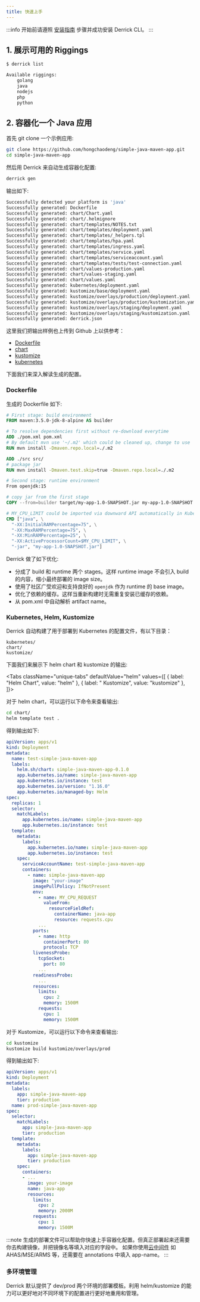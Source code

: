 ```yaml
---
title: 快速上手
---
```


:::info
开始前请遵照 [安装指南](./installation) 步骤并成功安装 Derrick CLI。
:::

## 1. 展示可用的 Riggings

```bash
$ derrick list

Available riggings:
	golang
	java
	nodejs
	php
	python
```

## 2. 容器化一个 Java 应用

首先 git clone 一个示例应用:

```bash
git clone https://github.com/hongchaodeng/simple-java-maven-app.git
cd simple-java-maven-app
```

然后用 Derrick 来自动生成容器化配置:

```bash
derrick gen
```

输出如下:

```bash
Successfully detected your platform is 'java'
Successfully generated: Dockerfile
Successfully generated: chart/Chart.yaml
Successfully generated: chart/.helmignore
Successfully generated: chart/templates/NOTES.txt
Successfully generated: chart/templates/deployment.yaml
Successfully generated: chart/templates/_helpers.tpl
Successfully generated: chart/templates/hpa.yaml
Successfully generated: chart/templates/ingress.yaml
Successfully generated: chart/templates/service.yaml
Successfully generated: chart/templates/serviceaccount.yaml
Successfully generated: chart/templates/tests/test-connection.yaml
Successfully generated: chart/values-production.yaml
Successfully generated: chart/values-staging.yaml
Successfully generated: chart/values.yaml
Successfully generated: kubernetes/deployment.yaml
Successfully generated: kustomize/base/deployment.yaml
Successfully generated: kustomize/overlays/production/deployment.yaml
Successfully generated: kustomize/overlays/production/kustomization.yaml
Successfully generated: kustomize/overlays/staging/deployment.yaml
Successfully generated: kustomize/overlays/staging/kustomization.yaml
Successfully generated: derrick.json
```

这里我们把输出样例也上传到 Github 上以供参考：

- [Dockerfile](https://github.com/hongchaodeng/simple-java-maven-app/blob/master/Dockerfile)
- [chart](https://github.com/hongchaodeng/simple-java-maven-app/tree/master/chart)
- [kustomize](https://github.com/hongchaodeng/simple-java-maven-app/tree/master/kustomize)
- [kubernetes](https://github.com/hongchaodeng/simple-java-maven-app/tree/master/kubernetes)


下面我们来深入解读生成的配置。

### Dockerfile

生成的 Dockerfile 如下:

```Dockerfile
# First stage: build environment
FROM maven:3.5.0-jdk-8-alpine AS builder

# To resolve dependencies first without re-download everytime
ADD ./pom.xml pom.xml
# By default mvn use '~/.m2' which could be cleaned up, change to use './.m2'
RUN mvn install -Dmaven.repo.local=./.m2

ADD ./src src/
# package jar
RUN mvn install -Dmaven.test.skip=true -Dmaven.repo.local=./.m2

# Second stage: runtime environment
From openjdk:15

# copy jar from the first stage
COPY --from=builder target/my-app-1.0-SNAPSHOT.jar my-app-1.0-SNAPSHOT.jar

# MY_CPU_LIMIT could be imported via downward API automatically in Kubernetes Deployment.
CMD ["java", \
  "-XX:InitialRAMPercentage=75", \
  "-XX:MaxRAMPercentage=75", \
  "-XX:MinRAMPercentage=25", \
  "-XX:ActiveProcessorCount=$MY_CPU_LIMIT", \
  "-jar", "my-app-1.0-SNAPSHOT.jar"]
```

Derrick 做了如下优化:

- 分成了 build 和 runtime 两个 stages。这样 runtime image 不会引入 build 的内容，缩小最终部署的 image size。
- 使用了社区广受欢迎和支持良好的 `openjdk` 作为 runtime 的 base image。
- 优化了依赖的缓存。这样当重新构建时无需重复安装已缓存的依赖。
- 从 pom.xml 中自动解析 artifact name。

### Kubernetes, Helm, Kustomize

Derrick 自动构建了用于部署到 Kubernetes 的配置文件，有以下目录：

```
kubernetes/
chart/
kustomize/
```

下面我们来展示下 helm chart 和 kustomize 的输出:


<Tabs
  className="unique-tabs"
  defaultValue="helm"
  values={[
    { label: "Helm Chart", value: "helm" },
    { label: " Kustomize", value: "kustomize" },
  ]}>

<TabItem value="helm">

对于 helm chart，可以运行以下命令来查看输出:

```bash
cd chart/
helm template test .
```

得到输出如下:

```yaml
apiVersion: apps/v1
kind: Deployment
metadata:
  name: test-simple-java-maven-app
  labels:
    helm.sh/chart: simple-java-maven-app-0.1.0
    app.kubernetes.io/name: simple-java-maven-app
    app.kubernetes.io/instance: test
    app.kubernetes.io/version: "1.16.0"
    app.kubernetes.io/managed-by: Helm
spec:
  replicas: 1
  selector:
    matchLabels:
      app.kubernetes.io/name: simple-java-maven-app
      app.kubernetes.io/instance: test
  template:
    metadata:
      labels:
        app.kubernetes.io/name: simple-java-maven-app
        app.kubernetes.io/instance: test
    spec:
      serviceAccountName: test-simple-java-maven-app
      containers:
        - name: simple-java-maven-app
          image: "your-image"
          imagePullPolicy: IfNotPresent
          env:
            - name: MY_CPU_REQUEST
              valueFrom:
                resourceFieldRef:
                  containerName: java-app
                  resource: requests.cpu
            ...
          ports:
            - name: http
              containerPort: 80
              protocol: TCP
          livenessProbe:
            tcpSocket:
              port: 80
            ...
          readinessProbe:
            ...
          resources:
            limits:
              cpu: 2
              memory: 1500M
            requests:
              cpu: 1
              memory: 1500M
```

</TabItem>

<TabItem value="kustomize">

对于 Kustomize，可以运行以下命令来查看输出:

```bash
cd kustomize
kustomize build kustomize/overlays/prod
```

得到输出如下:

```yaml
apiVersion: apps/v1
kind: Deployment
metadata:
  labels:
    app: simple-java-maven-app
    tier: production
  name: prod-simple-java-maven-app
spec:
  selector:
    matchLabels:
      app: simple-java-maven-app
      tier: production
  template:
    metadata:
      labels:
        app: simple-java-maven-app
        tier: production
    spec:
      containers:
      - ...
        image: your-image
        name: java-app
        resources:
          limits:
            cpu: 2
            memory: 2000M
          requests:
            cpu: 1
            memory: 1500M
```

</TabItem>

</Tabs>

:::note
生成的部署文件可以帮助你快速上手容器化配置。但真正部署起来还需要你去构建镜像，并把镜像名等填入对应的字段中。
如果你使用[云中间件](./guides/middleware) 如 AHAS/MSE/ARMS 等，还需要在 annotations 中填入 app-name。
:::

### 多环境管理

Derrick 默认提供了 dev/prod 两个环境的部署模板。利用 helm/kustomize 的能力可以更好地对不同环境下的配置进行更好地重用和管理。
